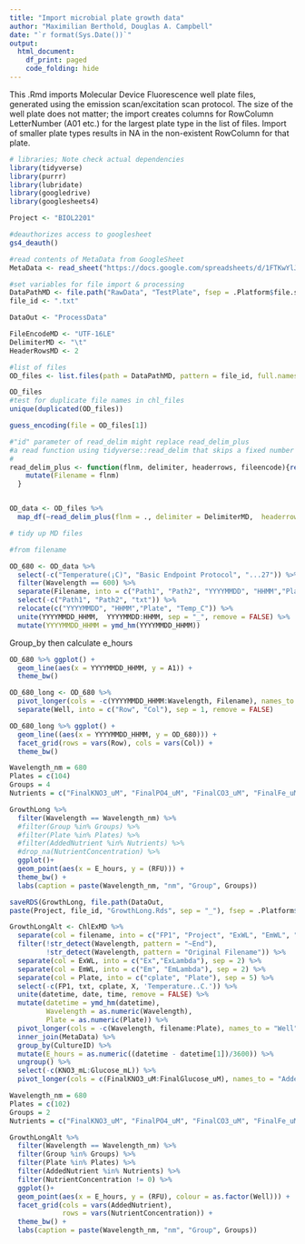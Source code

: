 ```yaml
---
title: "Import microbial plate growth data"
author: "Maximilian Berthold, Douglas A. Campbell"
date: "`r format(Sys.Date())`"
output:
  html_document:
    df_print: paged
    code_folding: hide
---
```


This .Rmd imports Molecular Device Fluorescence well plate files, generated using the emission scan/excitation scan protocol.
The size of the well plate does not matter; the import creates columns for RowColumn LetterNumber (A01 etc.) for the largest plate type in the list of files.
Import of smaller plate types results in NA in the non-existent RowColumn for that plate.

```r
# libraries; Note check actual dependencies
library(tidyverse)
library(purrr)
library(lubridate)
library(googledrive)
library(googlesheets4)

```

```r
Project <- "BIOL2201"

#deauthorizes access to googlesheet
gs4_deauth()

#read contents of MetaData from GoogleSheet
MetaData <- read_sheet("https://docs.google.com/spreadsheets/d/1FTKwYlJXd0ze9WwVXCvtwe5qkpN3_HNbeeM3hg7xnrI/edit#gid=0")

#set variables for file import & processing
DataPathMD <- file.path("RawData", "TestPlate", fsep = .Platform$file.sep)
file_id <- ".txt"

DataOut <- "ProcessData"

FileEncodeMD <- "UTF-16LE" 
DelimiterMD <- "\t"
HeaderRowsMD <- 2

#list of files
OD_files <- list.files(path = DataPathMD, pattern = file_id, full.names = TRUE)

OD_files
#test for duplicate file names in chl_files
unique(duplicated(OD_files))

```
```r
guess_encoding(file = OD_files[1])

```

```r
#"id" parameter of read_delim might replace read_delim_plus
#a read function using tidyverse::read_delim that skips a fixed number of header rows, and adds columns to the dataframe containing the filename and the file creation date time.
# 
read_delim_plus <- function(flnm, delimiter, headerrows, fileencode){read_delim(flnm, delim = delimiter,  col_names = TRUE,  skip = headerrows, escape_double = FALSE,  locale = locale(encoding = fileencode), trim_ws = TRUE) %>%
    mutate(Filename = flnm)
  }


OD_data <- OD_files %>%
  map_df(~read_delim_plus(flnm = ., delimiter = DelimiterMD,  headerrows = HeaderRowsMD,  fileencode = FileEncodeMD))

```


```r
# tidy up MD files

#from filename

OD_680 <- OD_data %>%
  select(-c("Temperature(¡C)", "Basic Endpoint Protocol", "...27")) %>%
  filter(Wavelength == 600) %>%
  separate(Filename, into = c("Path1", "Path2", "YYYYMMDD", "HHMM","Plate", "Temp_C", "txt"), sep = "([\\/\\_\\.])", remove = FALSE) %>%
  select(-c("Path1", "Path2", "txt")) %>%
  relocate(c("YYYYMMDD", "HHMM","Plate", "Temp_C")) %>%
  unite(YYYYMMDD_HHMM,  YYYYMMDD:HHMM, sep = "_", remove = FALSE) %>%
  mutate(YYYYMMDD_HHMM = ymd_hm(YYYYMMDD_HHMM))

```
Group_by then calculate e_hours

```r
OD_680 %>% ggplot() +
  geom_line(aes(x = YYYYMMDD_HHMM, y = A1)) + 
  theme_bw()
```

```r
OD_680_long <- OD_680 %>%
  pivot_longer(cols = -c(YYYYMMDD_HHMM:Wavelength, Filename), names_to = "Well", values_to = "OD_680") %>%
  separate(Well, into = c("Row", "Col"), sep = 1, remove = FALSE)

```

```r
OD_680_long %>% ggplot() +
  geom_line((aes(x = YYYYMMDD_HHMM, y = OD_680))) + 
  facet_grid(rows = vars(Row), cols = vars(Col)) +
  theme_bw()
```


```r
Wavelength_nm = 680
Plates = c(104)
Groups = 4
Nutrients = c("FinalKNO3_uM", "FinalPO4_uM", "FinalCO3_uM", "FinalFe_uM", "FinalGlucose_uM")

GrowthLong %>%
  filter(Wavelength == Wavelength_nm) %>%
  #filter(Group %in% Groups) %>%
  #filter(Plate %in% Plates) %>%
  #filter(AddedNutrient %in% Nutrients) %>%
  #drop_na(NutrientConcentration) %>%
  ggplot()+
  geom_point(aes(x = E_hours, y = (RFU))) +
  theme_bw() + 
  labs(caption = paste(Wavelength_nm, "nm", "Group", Groups))


```


```r
saveRDS(GrowthLong, file.path(DataOut, 
paste(Project, file_id, "GrowthLong.Rds", sep = "_"), fsep = .Platform$file.sep))
```

```r
GrowthLongAlt <- ChlExMD %>% 
  separate(col = filename, into = c("FP1", "Project", "ExWL", "EmWL", "date" ,"time", "Plate","txt"), sep = "([\\/\\_\\.\\:])", remove = FALSE) %>% 
  filter(!str_detect(Wavelength, pattern = "~End"),
         !str_detect(Wavelength, pattern = "Original Filename")) %>%
  separate(col = ExWL, into = c("Ex","ExLambda"), sep = 2) %>%
  separate(col = EmWL, into = c("Em", "EmLambda"), sep = 2) %>%
  separate(col = Plate, into = c("cplate", "Plate"), sep = 5) %>%
  select(-c(FP1, txt, cplate, X, 'Temperature..C.')) %>%
  unite(datetime, date, time, remove = FALSE) %>%
  mutate(datetime = ymd_hm(datetime),
         Wavelength = as.numeric(Wavelength),
         Plate = as.numeric(Plate)) %>%
  pivot_longer(cols = -c(Wavelength, filename:Plate), names_to = "Well", values_to = "RFU") %>%
  inner_join(MetaData) %>%
  group_by(CultureID) %>% 
  mutate(E_hours = as.numeric((datetime - datetime[1])/3600)) %>% 
  ungroup() %>%
  select(-c(KNO3_mL:Glucose_mL)) %>%
  pivot_longer(cols = c(FinalKNO3_uM:FinalGlucose_uM), names_to = "AddedNutrient", values_to = "NutrientConcentration")

Wavelength_nm = 680
Plates = c(102)
Groups = 2
Nutrients = c("FinalKNO3_uM", "FinalPO4_uM", "FinalCO3_uM", "FinalFe_uM", "FinalGlucose_uM")

GrowthLongAlt %>%
  filter(Wavelength == Wavelength_nm) %>%
  filter(Group %in% Groups) %>%
  filter(Plate %in% Plates) %>%
  filter(AddedNutrient %in% Nutrients) %>%
  filter(NutrientConcentration != 0) %>%
  ggplot()+
  geom_point(aes(x = E_hours, y = (RFU), colour = as.factor(Well))) +
  facet_grid(cols = vars(AddedNutrient),
             rows = vars(NutrientConcentration)) + 
  theme_bw() + 
  labs(caption = paste(Wavelength_nm, "nm", "Group", Groups))


```

